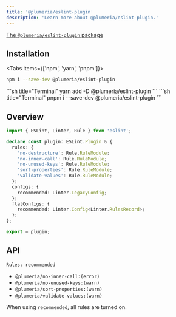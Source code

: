 ```yaml
---
title: '@plumeria/eslint-plugin'
description: 'Learn more about @plumeria/eslint-plugin.'
---
```


[The `@plumeria/eslint-plugin` package](https://www.npmjs.com/package/@plumeria/eslint-plugin)

## Installation

<Tabs items={['npm',  'yarn', 'pnpm']}>
<Tab>
```sh title="Terminal"
npm i --save-dev @plumeria/eslint-plugin
```
</Tab>
<Tab>
```sh title="Terminal"
yarn add -D @plumeria/eslint-plugin
```
</Tab>
<Tab>
```sh title="Terminal"
pnpm i --save-dev @plumeria/eslint-plugin
```
</Tab>
</Tabs>

## Overview
```ts
import { ESLint, Linter, Rule } from 'eslint';

declare const plugin: ESLint.Plugin & {
  rules: {
    'no-destructure': Rule.RuleModule;
    'no-inner-call': Rule.RuleModule;
    'no-unused-keys': Rule.RuleModule;
    'sort-properties': Rule.RuleModule;
    'validate-values': Rule.RuleModule;
  };
  configs: {
    recommended: Linter.LegacyConfig;
  };
  flatConfigs: {
    recommended: Linter.Config<Linter.RulesRecord>;
  };
};

export = plugin;
```

## API
`Rules: recommended`
- `@plumeria/no-inner-call:(error)`
- `@plumeria/no-unused-keys:(warn)`
- `@plumeria/sort-properties:(warn)`
- `@plumeria/validate-values:(warn)`

When using `recommended`, all rules are turned on.

<Cards>
  <Card title="See more about Editor integration" href="/docs/getting-started/editor-integration" />
</Cards>